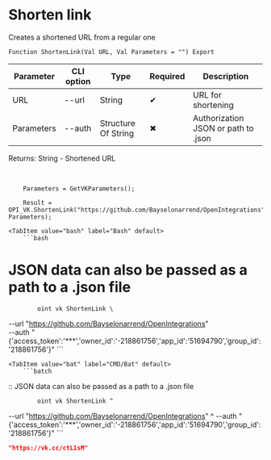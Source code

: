 ﻿---
sidebar_position: 5
---


# Shorten link
 Creates a shortened URL from a regular one



`Function ShortenLink(Val URL, Val Parameters = "") Export`

  | Parameter | CLI option | Type | Required | Description |
  |-|-|-|-|-|
  | URL | --url | String | &#x2714; | URL for shortening |
  | Parameters | --auth | Structure Of String | &#x2716; | Authorization JSON or path to .json |

  
  Returns:  String - Shortened URL

<br/>




```bsl title="1C:Enterprise/OneScript code example"
    Parameters = GetVKParameters();

    Result = OPI_VK.ShortenLink("https://github.com/Bayselonarrend/OpenIntegrations", Parameters);
```
 

 <Tabs>
  
    <TabItem value="bash" label="Bash" default>
        ```bash
# JSON data can also be passed as a path to a .json file

            oint vk ShortenLink \
 --url "https://github.com/Bayselonarrend/OpenIntegrations" \
 --auth "{'access_token':'***','owner_id':'-218861756','app_id':'51694790','group_id':'218861756'}"
        ```
    </TabItem>
  
    <TabItem value="bat" label="CMD/Bat" default>
        ```batch
:: JSON data can also be passed as a path to a .json file

            oint vk ShortenLink ^
 --url "https://github.com/Bayselonarrend/OpenIntegrations" ^
 --auth "{'access_token':'***','owner_id':'-218861756','app_id':'51694790','group_id':'218861756'}"
        ```
    </TabItem>
</Tabs>


```json title="Result"
"https://vk.cc/ctL1sM"
```
